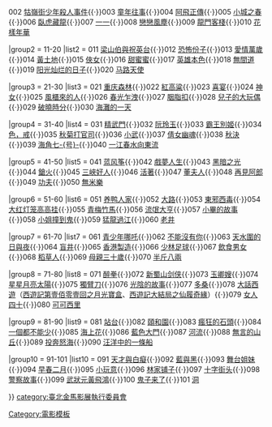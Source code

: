{{Navbox
|name  = 影史百大華語電影
|state = collapsed
|title = [[臺北金馬影展執行委員會]]票選「[[影史百大華語電影]]」（統計至2010年8月）
|titlestyle = background: #E8AE61;
|groupstyle = padding: 0.35em 1.0em; line-height: 1.1em; <!--reduces gap 

between wrapped groupname lines--> background: gray;
|liststyle  = padding: 0.25em 0; line-height: 1.4em; <!--otherwise lists can appear to form continuous whole-->

|group1 = 1-10
|list1  = 001 [[悲情城市]]{{·}}002 [[牯嶺街少年殺人事件]]{{·}}003 [[童年往事]]{{·}}004 [[阿飛正傳]]{{·}}005 [[小城之春]]{{·}}006 [[臥虎藏龍 (電影)|臥虎藏龍]]{{·}}007 [[一一]]{{·}}008 [[戀戀風塵]]{{·}}009 [[龍門客棧]]{{·}}010 [[花樣年華]]

|group2 = 11-20
|list2  = 011 [[梁山伯與祝英台 (1963年電影)|梁山伯與祝英台]]{{·}}012 [[恐怖份子 (電影)|恐怖份子]]{{·}}013 [[愛情萬歲 (臺灣電影)|愛情萬歲]]{{·}}014 [[黄土地 (电影)|黃土地]]{{·}}015 [[俠女]]{{·}}016 [[甜蜜蜜 (电影)|甜蜜蜜]]{{·}}017 [[英雄本色 (1986年電影)|英雄本色]]{{·}}018 [[無間道]]{{·}}019 [[阳光灿烂的日子]]{{·}}020 [[马路天使]]

|group3 = 21-30
|list3  = 021 [[重庆森林]]{{·}}022 [[红高粱 (电影)|紅高粱]]{{·}}023 [[囍宴 (電影)|喜宴]]{{·}}024 [[神女 (電影)|神女]]{{·}}025 [[風櫃來的人]]{{·}}026 [[春光乍洩]]{{·}}027 [[胭脂扣]]{{·}}028 [[兒子的大玩偶 (電影)|兒子的大玩偶]]{{·}}029 [[破曉時分]]{{·}}030 [[海灘的一天]]

|group4 = 31-40
|list4  = 031 [[精武門 (電影)|精武門]]{{·}}032 [[阮玲玉 (電影)|阮玲玉]]{{·}}033 [[霸王別姬 (電影)|霸王別姬]]{{·}}034 [[色，戒 (電影)|色，戒]]{{·}}035 [[秋菊打官司]]{{·}}036 [[小武]]{{·}}037 [[倩女幽魂 (1987年電影)|倩女幽魂]]{{·}}038 [[秋決 (電影)|秋決]]{{·}}039 [[海角七號|海角七-{号}-]]{{·}}040 [[一江春水向东流 (1947年电影)|一江春水向東流]]

|group5 = 41-50
|list5  = 041 [[蓝风筝]]{{·}}042 [[戲夢人生]]{{·}}043 [[黑暗之光]]{{·}}044 [[鎗火]]{{·}}045 [[三峡好人|三峽好人]]{{·}}046 [[活着 (電影)|活著]]{{·}}047 [[董夫人]]{{·}}048 [[再見阿郎 (1970年電影)|再見阿郎]]{{·}}049 [[功夫 (电影)|功夫]]{{·}}050 [[無米樂]]

|group6 = 51-60
|list6  = 051 [[养鸭人家]]{{·}}052 [[大路 (1935年电影)|大路]]{{·}}053 [[东邪西毒|東邪西毒]]{{·}}054 [[大红灯笼高高挂]]{{·}}055 [[青梅竹馬 (電影)|青梅竹馬]]{{·}}056 [[秋天的童話|流氓大亨]]{{·}}057 [[小畢的故事 (電影)|小畢的故事]]{{·}}058 [[撞到正 (電影)|小姐撞到鬼]]{{·}}059 [[猛龍過江]]{{·}}060 [[老井 (电影)|老井]]

|group7 = 61-70
|list7  = 061 [[青少年哪吒]]{{·}}062 [[不能没有你|不能沒有你]]{{·}}063 [[天水圍的日與夜]]{{·}}064 [[盲井]]{{·}}065 [[香港製造]]{{·}}066 [[少林足球]]{{·}}067 [[饮食男女 (电影)|飲食男女]]{{·}}068 [[稻草人 (電影)|稻草人]]{{·}}069 [[母親三十歲]]{{·}}070 [[半斤八兩 (電影)|半斤八兩]] 

|group8 = 71-80
|list8  = 071 [[醉拳 (電影)|醉拳]]{{·}}072 [[新蜀山剑侠]]{{·}}073 [[玉卿嫂 (電影)|玉卿嫂]]{{·}}074 [[星星月亮太陽 (1961年電影)|星星月亮太陽]]{{·}}075 [[獨臂刀]]{{·}}076 [[光陰的故事 (電影)|光陰的故事]]{{·}}077 [[多桑 (電影)|多桑]]{{·}}078 [[西遊記第壹佰零壹回之月光寶盒|大話西遊]]（[[西遊記第壹佰零壹回之月光寶盒]]、[[西遊記大結局之仙履奇緣]]）{{·}}079 [[女人四十]]{{·}}080 [[可可西里 (電影)|可可西里]]

|group9 = 81-90
|list9  = 081 [[站台 (电影)|站台]]{{·}}082 [[颐和园 (电影)|頤和園]]{{·}}083 [[疯狂的石头|瘋狂的石頭]]{{·}}084 [[一个都不能少|一個都不能少]]{{·}}085 [[海上花 (1998年电影)|海上花]]{{·}}086 [[藍色大門]]{{·}}087 [[河流 (電影)|河流]]{{·}}088 [[無言的山丘]]{{·}}089 [[投奔怒海]]{{·}}090 [[汪洋中的一條船 (電影)|汪洋中的一條船]]

|group10 = 91-101
|list10  = 091 [[天才與白痴 (1975年電影)|天才與白癡]]{{·}}092 [[蓝与黑 (电影)|藍與黑]]{{·}}093 [[舞台姐妹]]{{·}}094 [[早春二月]]{{·}}095 [[小玩意 (1933年電影)|小玩意]]{{·}}096 [[林家铺子]]{{·}}097 [[十字街头]]{{·}}098 [[警察故事]]{{·}}099 [[黃飛鴻 (1991年電影)|武狀元黃飛鴻]]{{·}}100 [[鬼子来了]]{{·}}101 [[洞 (電影)|洞]]

}}<noinclude>
{{collapsible option}}
[[category:臺北金馬影展執行委員會]]
[[Category:電影模板]]
</noinclude>